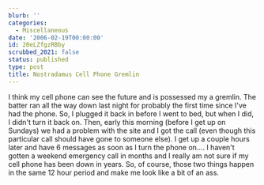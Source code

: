 ```yaml
---
blurb: ''
categories:
  - Miscellaneous
date: '2006-02-19T00:00:00'
id: 20eLZfgzRBby
scrubbed_2021: false
status: published
type: post
title: Nostradamus Cell Phone Gremlin
---
```


I think my cell phone can see the future and is possessed my a
gremlin. The batter ran all the way down last night for probably
the first time since I've had the phone. So, I plugged it back in
before I went to bed, but when I did, I didn't turn it back on.
Then, early this morning (before I get up on Sundays) we had a
problem with the site and I got the call (even though this
particular call should have gone to someone else). I get up a
couple hours later and have 6 messages as soon as I turn the phone
on.... I haven't gotten a weekend emergency call in months and I
really am not sure if my cell phone has been down in years. So, of
course, those two things happen in the same 12 hour period and make
me look like a bit of an ass.
